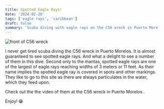 ```yaml
---
title: Spotted Eagle Rays!
date: '2024-02-20'
tags: ['eagle rays', 'caribbean']
draft: false
summary: 'Scuba diving with eagle rays on the C56 wreck in Puerto Morelos'
---
```


<Image
  src="/static/images/c56-011522/wreck_front.jpg"
  width={800}
  height={600}
  alt="front of C56 wreck"
/>

I never get tired scuba diving the C56 wreck in Puerto Morelos. It is almost guaranteed to see spotted eagle rays. And what a delight to see a number of them in this dive. Second only to the mantas, spotted eagle rays are one of the largest of eagle rays reaching widths of 3 meters or 11 feet. As their name implies the spotted eagle ray is covered in spots and other markings. They like to go to this site as there are always particulates in the water, which they feed upon.

Check out the the video of them at the C56 wreck in Puerto Morelos .

<YouTube embedId="r9p5Yvu0vtM?si=kuCZd8SClEYEyWSs" />

Enjoy! 😁
